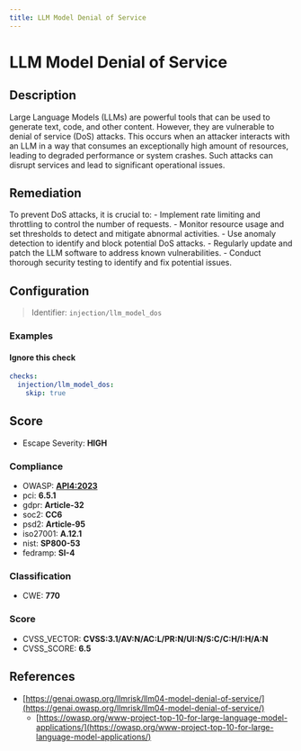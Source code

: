 ```yaml
---
title: LLM Model Denial of Service
---
```


# LLM Model Denial of Service

## Description

Large Language Models (LLMs) are powerful tools that can be used to generate text, code, and other content. However, they are vulnerable to denial of service (DoS) attacks. This occurs when an attacker interacts with an LLM in a way that consumes an exceptionally high amount of resources, leading to degraded performance or system crashes. Such attacks can disrupt services and lead to significant operational issues.

## Remediation

To prevent DoS attacks, it is crucial to: - Implement rate limiting and throttling to control the number of requests. - Monitor resource usage and set thresholds to detect and mitigate abnormal activities. - Use anomaly detection to identify and block potential DoS attacks. - Regularly update and patch the LLM software to address known vulnerabilities. - Conduct thorough security testing to identify and fix potential issues.



## Configuration

> Identifier: `injection/llm_model_dos`



### Examples



#### Ignore this check

```yaml
checks:
  injection/llm_model_dos:
    skip: true
```




## Score

- Escape Severity: **<span className="high-severity">HIGH</span>**

### Compliance

- OWASP: **[API4:2023](https://github.com/OWASP/API-Security/blob/master/editions/2023/en/0xa4-unrestricted-resource-consumption.md)**
- pci: **6.5.1**
- gdpr: **Article-32**
- soc2: **CC6**
- psd2: **Article-95**
- iso27001: **A.12.1**
- nist: **SP800-53**
- fedramp: **SI-4**

### Classification

- CWE: **770**




### Score

- CVSS_VECTOR: **CVSS:3.1/AV:N/AC:L/PR:N/UI:N/S:C/C:H/I:H/A:N**
- CVSS_SCORE: **6.5**

## References

- [https://genai.owasp.org/llmrisk/llm04-model-denial-of-service/](https://genai.owasp.org/llmrisk/llm04-model-denial-of-service/)
  - [https://owasp.org/www-project-top-10-for-large-language-model-applications/](https://owasp.org/www-project-top-10-for-large-language-model-applications/)
  